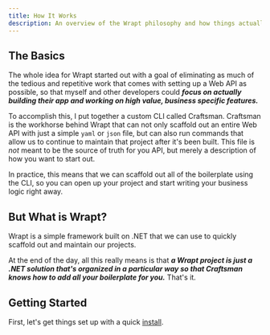 ```yaml
---
title: How It Works
description: An overview of the Wrapt philosophy and how things actually work.
---
```


## The Basics
The whole idea for Wrapt started out with a goal of eliminating as much of the tedious and repetitive work that comes with 
setting up a Web API as possible, so that myself and other developers could ***focus on actually building their app and working on high value, 
business specific features.***

To accomplish this, I put together a custom CLI called Craftsman. Craftsman is the workhorse behind Wrapt that can not 
only scaffold out an entire Web API with just a simple `yaml` or `json` file, but can also run commands that allow us 
to continue to maintain that project after it's been built. This file is *not* meant to be the source of truth for you API, but 
merely a description of how you want to start out.

In practice, this means that we can scaffold out all of the boilerplate using the CLI, so you can open up your project and 
start writing your business logic right away.

## But What is Wrapt?
Wrapt is a simple framework built on .NET that we can use to quickly scaffold out and maintain our projects. 

At the end of the day, all this really means is that ***a Wrapt project is just a .NET solution that's organized in a 
particular way so that Craftsman knows how to add all your boilerplate for you.*** That's it.

## Getting Started
First, let's get things set up with a quick [install](/docs/installation).
